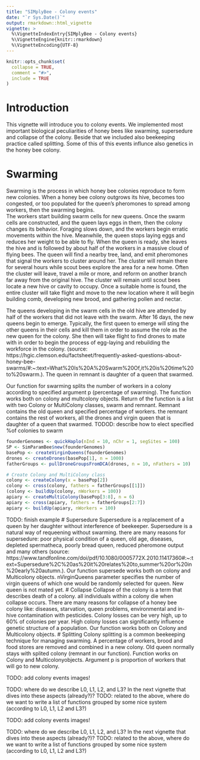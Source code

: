 ```yaml
---
title: "SIMplyBee - Colony events"
date: "`r Sys.Date()`"
output: rmarkdown::html_vignette
vignette: >
  %\VignetteIndexEntry{SIMplyBee - Colony events}
  %\VignetteEngine{knitr::rmarkdown}
  %\VignetteEncoding{UTF-8}
---
```


```r
knitr::opts_chunk$set(
  collapse = TRUE,
  comment = "#>",
  include = TRUE
)
```

# Introduction
This vignette will introduce you to colony events. We implemented most important 
biological peculiarities of honey bees like swarming, supersedure and collapse of the colony.
Beside that we included also beekeeping practice called splitting. Some of this of
this events influnce also genetics in the honey bee colony.

# Swarming
Swarming is the process in which honey bee colonies reproduce to form new colonies. 
When a honey bee colony outgrows its hive, becomes too congested, or too populated 
for the queen’s pheromones to spread among workers, then the swarming begins.  
The workers start building swarm cells for new queens. 
Once the swarm cells are constructed, and the queen lays eggs in them, then the 
colony changes its behavior. Foraging slows down, and the workers begin erratic 
movements within the hive. Meanwhile, the queen stops laying eggs and reduces her 
weight to be able to fly. When the queen is ready, she leaves the hive and is followed
by about half of the workers in a massive cloud of flying bees. The queen will 
find a nearby tree, land, and emit pheromones that signal the workers to cluster
around her. The cluster will remain there for several hours while scout bees explore 
the area for a new home. Often the cluster will leave, travel a mile or more, 
and reform on another branch far away from the original hive. The cluster will 
remain until scout bees locate a new hive or cavity to occupy. Once a suitable
home is found, the entire cluster will take flight and move to the new location 
where it will begin building comb, developing new brood, and gathering pollen and nectar.

The queens developing in the swarm cells in the old hive are attended by half of 
the workers that did not leave with the swarm. After 16 days, the new queens begin 
to emerge. Typically, the first queen to emerge will sting the other queens in 
their cells and kill them in order to assume the role as the new queen for the 
colony. She then will take flight to find drones to mate with in order 
to begin the process of egg-laying and rebuilding the workforce in the colony. 
(source: https://hgic.clemson.edu/factsheet/frequently-asked-questions-about-honey-bee-swarms/#:~:text=What%20Is%20A%20Swarm%20Of,it%20is%20time%20to%20swarm.). The queen in remnant is daughter of a queen that swarmed. 

Our function for swarming splits the number of workers in a colony according to specified 
argument p (percentage of swarming). The function works both on colony and multcolony objects. 
Return of the function is a list with two Colony or MultiColony classes, swarm and remnant.
Remnant contains the old queen and specified percentage of workers. the remnant contains the rest of 
workers, all the drones and virgin queen that is daughter of a queen that swarmed.
TODOD: describe how to elect specified %of colonies to swarm
```r
founderGenomes <- quickHaplo(nInd = 10, nChr = 1, segSites = 100)
SP <- SimParamBee$new(founderGenomes)
basePop <- createVirginQueens(founderGenomes)
drones <- createDrones(basePop[1], n = 1000)
fatherGroups <- pullDroneGroupsFromDCA(drones, n = 10, nFathers = 10)

# Create Colony and MultiColony class
colony <- createColony(x = basePop[2])
colony <- cross(colony, fathers = fatherGroups[[1]])
(colony <- buildUp(colony, nWorkers = 100))
apiary <- createMultiColony(basePop[3:8], n = 6)
apiary <- cross(apiary, fathers = fatherGroups[2:7])
apiary <- buildUp(apiary, nWorkers = 100)
```
TODO: finish example
# Supersedure
Supersedure is a replacement of a queen by her daughter without interference of beekeeper.
Supersedure is a natural way of requeening without swarming. there are many reasons for
supersedure: poor physical condition of a queen, old age, diseases, depleted spermatheca, 
poorly bread queen, reduced pheromone output and many others (source: https://www.tandfonline.com/doi/pdf/10.1080/0005772X.2010.11417360#:~:text=Supersedure%2C%20as%20it%20relates%20to,summer%20or%20in%20early%20autumn.). 
Our function supersede works both on colony and Multicolony objects. nVirginQueens parameter specifies 
the number of virgin queens of which one would be randomly selected for queen.
New queen is not mated yet.
# Collapse
Collapse of the colony is a term that describes death of a colony. all individuals 
within a colony die when collapse occurs. There are many reasons for collapse of a honey bee colony like:
diseases, starvation, queen problems, environmental and in-hive contamination with pesticides.
Colony losses can be very high, up to 60% of colonies per year. High colony losses can significantly influence
genetic structure of a population. 
Our function works both on Colony and Multicolony objects. 
# Splitting 
Colony splitting is a common beekeeping technique for managing swarming. 
A percentage of workers, brood and food stores are removed and combined in a new colony. 
Old queen normally stays with splited colony (remnant in our function). Function 
works on Colony and Multicolonyobjects. Argument p is proportion of workers that will go to 
new colony.

TODO: add colony events images!

TODO: where do we describe L0, L1, L2, and L3? In the next vignette that dives
      into these aspects (already?)?
TODO: related to the above, where do we want to write a list of functions
      grouped by some nice system (according to L0, L1, L2 and L3?)


TODO: add colony events images!

TODO: where do we describe L0, L1, L2, and L3? In the next vignette that dives
      into these aspects (already?)?
TODO: related to the above, where do we want to write a list of functions
      grouped by some nice system (according to L0, L1, L2 and L3?)
